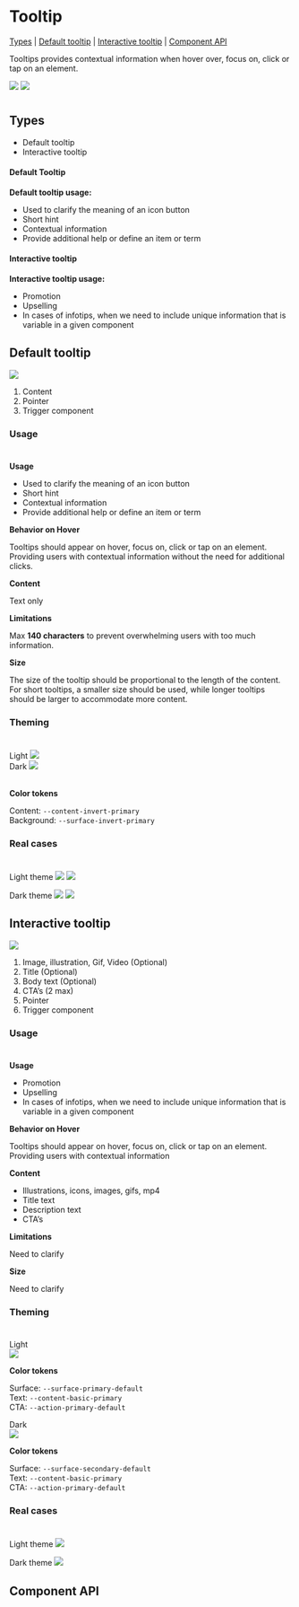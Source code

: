 



# Tooltip

[Types](#Types) | [Default tooltip](#DefaultTooltip) | [Interactive tooltip](#InteractiveTooltip) | [Component API](#ComponentAPI)

Tooltips provides contextual information when hover over, focus on, click or tap 
on an element.

<img src={tooltipImage} />
<img src={tooltipInteractiveImage} />

#
## Types <a id="Types" />

- Default tooltip
- Interactive tooltip

#### Default Tooltip
<Canvas>
  <Story 
    id="components-tooltip--with-controlled-visibility" 
    parameters={{ layout: "centered" }}
  />
</Canvas>

<b>Default tooltip usage:</b>

- Used to clarify the meaning of an icon button 
- Short hint 
- Contextual information 
- Provide additional help or define an item or term

#### Interactive tooltip
<Canvas>
  <Story 
    id="components-tooltip--tooltip-interactive" 
    parameters={{ layout: "centered" }}
  />
</Canvas>

<b>Interactive tooltip usage:</b>

- Promotion 
- Upselling 
- In cases of infotips, when we need to include unique information that is variable in a given component

## Default tooltip <a id="DefaultTooltip" />
<img src={tooltipAnatomyImage} />

1. Content
2. Pointer
3. Trigger component

### Usage
#
<b>Usage</b>

- Used to clarify the meaning of an icon button 
- Short hint
- Contextual information
- Provide additional help or define an item or term

<b>Behavior on Hover</b>

Tooltips should appear on hover, focus on, click or tap on an element. Providing users with contextual information without the need for additional clicks.

<b>Content</b>

Text only

<b>Limitations</b>

Max <b>140 characters</b> to prevent overwhelming users with too much information.

<b>Size</b>

The size of the tooltip should be proportional to the length of the content. For short tooltips, a smaller size should be used, while longer tooltips should be larger to accommodate more content.

### Theming
#

<div style={{
  display: 'flex',
  flexFlow: 'row'
}}>
  <div style={{
    display: 'flex',
    flexFlow: 'column'
  }}>
    Light
    <img src={tooltipLightImage} />
  </div>
  <div style={{
    display: 'flex',
    flexFlow: 'column'
  }}>
    Dark
    <img src={tooltipDarkImage} />
  </div>
</div>

<br />

<b>Color tokens</b>

Content: `--content-invert-primary` <br />
Background: `--surface-invert-primary`

### Real cases
#

Light theme
<img src={tooltipCase1} />
<img src={tooltipCase2} />

Dark theme
<img src={tooltipDMCase1} />
<img src={tooltipDMCase2} />

## Interactive tooltip <a id="InteractiveTooltip" />
<img src={tooltipInteractiveAnatomyImage} />

1. Image, illustration, Gif, Video (Optional)
2. Title (Optional)
3. Body text (Optional)
4. CTA’s (2 max)
5. Pointer
6. Trigger component

### Usage
#
<b>Usage</b>

- Promotion
- Upselling
- In cases of infotips, when we need to include unique information that is variable in a given component 

<b>Behavior on Hover</b>

Tooltips should appear on hover, focus on, click or tap on an element. Providing users with contextual information 

<b>Content</b>

- Illustrations, icons, images, gifs, mp4
- Title text
- Description text 
- CTA’s

<b>Limitations</b>

Need to clarify

<b>Size</b>

Need to clarify

### Theming
#

<div style={{display: 'flex',flexFlow: 'row'}}>
  <div style={{display: 'flex',flexFlow: 'column'}}>
Light <br />
<img src={tooltipInteractiveLightImage} /> 
<br />

<b>Color tokens</b>

Surface: `--surface-primary-default` <br />
Text: `--content-basic-primary` <br />
CTA: `--action-primary-default`
  </div>
  <div style={{display: 'flex',flexFlow: 'column'}}>
Dark <br />
<img src={tooltipInteractiveDarkImage} />
<br />

<b>Color tokens</b>

Surface: `--surface-secondary-default` <br />
Text: `--content-basic-primary` <br />
CTA: `--action-primary-default`
  </div>
</div>

### Real cases
#

Light theme
<img src={tooltipInteractiveCase} />

Dark theme
<img src={tooltipInteractiveDMCase} />

## Component API <a id="ComponentAPI" />

<Props />
